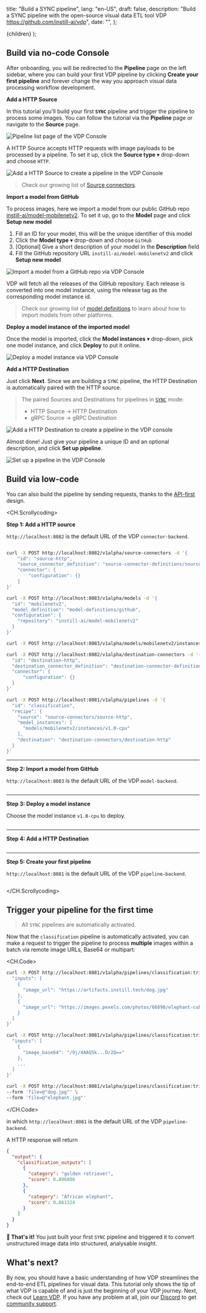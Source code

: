   title: "Build a SYNC pipeline",
  lang: "en-US",
  draft: false,
  description:
    "Build a SYNC pipeline with the open-source visual data ETL tool VDP https://github.com/instill-ai/vdp",
  date: "",
};

  <DocsLayout meta={meta}>{children}</DocsLayout>
);

## Build via no-code Console

After onboarding, you will be redirected to the **Pipeline** page on the left sidebar, where you can build your first VDP pipeline by clicking **Create your first pipeline** and forever change the way you approach visual data processing workflow development.

**Add a HTTP Source**

In this tutorial you'll build your first **`SYNC`** pipeline and trigger the pipeline to process some images.
You can follow the tutorial via the **Pipeline** page or navigate to the **Source** page.

![Pipeline list page of the VDP Console](/docs-assets/tutorials/pipeline-list-empty.png)

A HTTP Source accepts HTTP requests with image payloads to be processed by a pipeline.
To set it up, click the **Source type** ▾ drop-down and choose `HTTP`.

![Add a HTTP Source to create a pipeline in the VDP Console](/docs-assets/tutorials/add-a-source-http.png)

> Check our growing list of [Source connectors](/docs/source-connectors/overview).

**Import a model from GitHub**

To process images, here we import a model from our public GitHub repo [instill-ai/model-mobilenetv2](https://github.com/instill-ai/model-mobilenetv2).
To set it up, go to the **Model** page and click **Setup new model**

1. Fill an ID for your model, this will be the unique identifier of this model
2. Click the **Model type** ▾ drop-down and choose `GitHub`
3. [Optional] Give a short description of your model in the **Description** field
4. Fill the GitHub repository URL `instill-ai/model-mobilenetv2` and click **Setup new model**

![Import a model from a GitHub repo via VDP Console](/docs-assets/tutorials/add-a-model.png)

VDP will fetch all the releases of the GitHub repository. Each release is converted into one model instance, using the release tag as the corresponding model instance id.

> Check our growing list of [model definitions](/docs/import-models/overview) to learn about how to import models from other platforms.

**Deploy a model instance of the imported model**

Once the model is imported, click the **Model instances** ▾ drop-down, pick one model instance, and click **Deploy** to put it online.

![Deploy a model instance via VDP Console](/docs-assets/tutorials/deploy-a-model-instance.png)

**Add a HTTP Destination**

Just click **Next**. Since we are building a `SYNC` pipeline, the HTTP Destination is automatically paired with the HTTP source.

> The paired Sources and Destinations for pipelines in [`SYNC`](/docs/core-concepts/pipeline#sync-mode) mode:
>
> - HTTP Source → HTTP Destination
> - gRPC Source → gRPC Destination

![Add a HTTP Destination to create a pipeline in the VDP console](/docs-assets/tutorials/add-a-destination-http.png)

Almost done! Just give your pipeline a unique ID and an optional description, and click **Set up pipeline**.

![Set up a pipeline in the VDP Console](/docs-assets/tutorials/set-up-a-pipeline.png)

## Build via low-code

You can also build the pipeline by sending requests, thanks to the [API-first](/docs/core-concepts/overview#api) design.

<CH.Scrollycoding>

**Step 1: Add a HTTP source**

`http://localhost:8082` is the default URL of the VDP `connector-backend`.

```bash focus=1:11

curl -X POST http://localhost:8082/v1alpha/source-connectors -d '{
    "id": "source-http",
    "source_connector_definition": "source-connector-definitions/source-http",
    "connector": {
        "configuration": {}
    }
}'

curl -X POST http://localhost:8083/v1alpha/models -d '{
  "id": "mobilenetv2",
  "model_definition": "model-definitions/github",
  "configuration": {
    "repository": "instill-ai/model-mobilenetv2"
  }
}'

curl -X POST http://localhost:8083/v1alpha/models/mobilenetv2/instances/v1.0-cpu:deploy

curl -X POST http://localhost:8082/v1alpha/destination-connectors -d '{
  "id": "destination-http",
  "destination_connector_definition": "destination-connector-definitions/destination-http",
  "connector": {
      "configuration": {}
  }
}'

curl -X POST http://localhost:8081/v1alpha/pipelines -d '{
  "id": "classification",
  "recipe": {
    "source": "source-connectors/source-http",
    "model_instances": [
      "models/mobilenetv2/instances/v1.0-cpu"
    ],
    "destination": "destination-connectors/destination-http"
  }
}'

```

---

**Step 2: Import a model from GitHub**

`http://localhost:8083` is the default URL of the VDP `model-backend`.

```bash focus=13:22

```

---

**Step 3: Deploy a model instance**

Choose the model instance `v1.0-cpu` to deploy.

```bash focus=24:25

```

---

**Step 4: Add a HTTP Destination**

```bash focus=27:36

```

---

**Step 5: Create your first pipeline**

`http://localhost:8081` is the default URL of the VDP `pipeline-backend`.

```bash focus=38:51

```

</CH.Scrollycoding>

## Trigger your pipeline for the first time

> All `SYNC` pipelines are automatically activated.

Now that the `classification` pipeline is automatically activated, you can make a request to trigger the pipeline to process **multiple** images within a batch via remote image URLs, Base64 or multipart:

<CH.Code>

```bash cURL(url)
curl -X POST http://localhost:8081/v1alpha/pipelines/classification:trigger -d '{
  "inputs": [
    {
      "image_url": "https://artifacts.instill.tech/dog.jpg"
    },
    {
      "image_url": "https://images.pexels.com/photos/66898/elephant-cub-tsavo-kenya-66898.jpeg"
    }
  ]
}'
```

```bash cURL(base64)
curl -X POST http://localhost:8081/v1alpha/pipelines/classification:trigger -d '{
  "inputs": [
    {
      "image_base64": "/9j/4AAQSk...D/2Q=="
    },
    ...
  ]
}'
```

```bash cURL(multipart)
curl -X POST http://localhost:8081/v1alpha/pipelines/classification:trigger-multipart \
--form 'file=@"dog.jpg"' \
--form 'file=@"elephant.jpg"'
```

</CH.Code>

in which `http://localhost:8081` is the default URL of the VDP `pipeline-backend`.

A HTTP response will return

```json
{
  "output": {
    "classification_outputs": [
      {
        "category": "golden retriever",
        "score": 0.896806
      },
      {
        "category": "African elephant",
        "score": 0.861324
      }
    ]
  }
}
```

**🙌 That's it!** You just built your first `SYNC` pipeline and triggered it to convert unstructured image data into structured, analysable insight.

## What's next?

By now, you should have a basic understanding of how VDP streamlines the end-to-end ETL pipelines for visual data.
This tutorial only shows the tip of what VDP is capable of and is just the beginning of your VDP journey.
Next, check out [Learn VDP](getting-started#learn-vdp).
If you have any problem at all, join our [Discord](https://discord.gg/sevxWsqpGh) to get [community support](getting-started#community-support).
